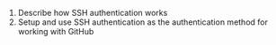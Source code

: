 1. Describe how SSH authentication works
2. Setup and use SSH authentication as the authentication method for working with GitHub
